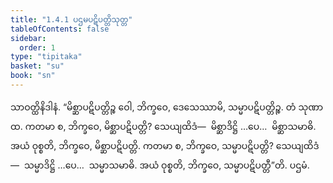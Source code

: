 ```yaml
---
title: "1.4.1 ပဌမပဋိပတ္တိသုတ္တ"
tableOfContents: false
sidebar:
  order: 1
type: "tipitaka"
basket: "su"
book: "sn"
---
```



<DynamicBreadcrumb />

<Division number="31" book="sn" e="ch" v="18" p="284">

<Paragraph number="117" book="sn">
သာဝတ္ထိနိဒါနံ. “မိစ္ဆာပဋိပတ္တိဉ္စ ဝေါ, ဘိက္ခဝေ, ဒေသေဿာမိ, သမ္မာပဋိပတ္တိဉ္စ. တံ သုဏာထ. ကတမာ စ, ဘိက္ခဝေ, မိစ္ဆာပဋိပတ္တိ? သေယျထိဒံ—  မိစ္ဆာဒိဋ္ဌိ …ပေ…  မိစ္ဆာသမာဓိ. အယံ ဝုစ္စတိ, ဘိက္ခဝေ, မိစ္ဆာပဋိပတ္တိ. ကတမာ စ, ဘိက္ခဝေ, သမ္မာပဋိပတ္တိ? သေယျထိဒံ—  သမ္မာဒိဋ္ဌိ …ပေ…  သမ္မာသမာဓိ. အယံ ဝုစ္စတိ, ဘိက္ခဝေ, သမ္မာပဋိပတ္တီ”တိ.

</Paragraph>
</Division>

<Paragraph number="118" type="center" book="sn">
ပဌမံ.
</Paragraph>
